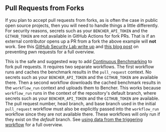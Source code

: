 
## Pull Requests from Forks

If you plan to accept pull requests from forks, as is often the case in public open source projects,
then you will need to handle things a little differently.
For security reasons, secrets such as your `BENCHER_API_TOKEN` and the `GITHUB_TOKEN` are not available in GitHub Actions for fork PRs.
That is if an external contributor opens up a PR from a fork the above example will **not** work.
See this [GitHub Security Lab write up][github actions pwn requests]
and [this blog post][nathandavison.com blog]
on preventing pwn requests for a full overview.

[github actions pwn requests]: https://securitylab.github.com/research/github-actions-preventing-pwn-requests/
[nathandavison.com blog]: https://nathandavison.com/blog/github-actions-and-the-threat-of-malicious-pull-requests

This is the safe and suggested way to add [Continuous Benchmarking][continuous benchmarking] to fork pull requests.
It requires two separate workflows.
The first workflow runs and caches the benchmark results in the `pull_request` context.
No secrets such as your `BENCHER_API_TOKEN` and the `GITHUB_TOKEN` are available there.
Then a second workflow downloads the cached benchmark results in the `workflow_run` context and uploads them to Bencher.
This works because `workflow_run` runs in the context of the repository's default branch,
where secrets such as your `BENCHER_API_TOKEN` and the `GITHUB_TOKEN` are available.
The pull request number, head branch, and base branch used in the initial `pull_request` workflow
must also be explicitly passed into the `workflow_run` workflow since they are not available there.
These workflows will only run if they exist on the _default_ branch.
See [using data from the triggering workflow][github actions trigger workflow] for a full overview.

[github actions trigger workflow]: https://docs.github.com/en/actions/using-workflows/

[continuous benchmarking]: /docs/explanation/continuous-benchmarking/

<PullRequestsForkRun />

<PullRequestsForkTrack />

<PullRequestsForkClosed />